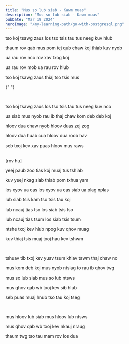 ```yaml
---
title: "Mus so lub siab - Kawm muas"
description: "Mus so lub siab - Kawm muas"
pubDate: "Mar 19 2024"
heroImage: "/my-learning-path/go-with-postgresql.png"
---
```


tso koj tsawg zaus los tso tsis tau tus neeg kuv hlub

thaum rov qab mus pom tej qub chaw koj thiab kuv nyob

ua rau rov nco rov xav txog koj

ua rau rov mob ua rau rov hlub

tso koj tsawg zaus thiaj tso tsis mus

{" "}

<br />

tso koj tsawg zaus los tso tsis tau tus neeg kuv nco

ua siab mus nyob rau ib thaj chaw kom deb deb koj

hloov dua chaw nyob hloov duas zej zog

hloov dua huab cua hloov dua roob hav

seb txoj kev xav puas hloov mus raws

<br />
[rov hu]
<br />

yeej paub zoo tias koj muaj tus tshiab

kuv yeej nkag siab thiab pom txhua yam

los xyov ua cas los xyov ua cas siab ua plag nplas

lub siab tsis kam tso tsis tau koj

lub ncauj tias tso los siab tsis tso

lub ncauj tias tsum los siab tsis tsum

ntshe txoj kev hlub npog kuv qhov muag

kuv thiaj tsis muaj txoj hau kev tshwm

<br />

tshuav tib txoj kev yuav tsum khiav tawm thaj chaw no

mus kom deb koj mus nyob ntsiag to rau ib qhov twg

mus so lub siab mus so lub ntsws

mus qhov qab wb txoj kev sib hlub

seb puas muaj hnub tso tau koj tseg

<br />

mus hloov lub siab mus hloov lub ntsws

mus qhov qab wb txoj kev nkauj nraug

thaum twg tso tau mam rov los dua
